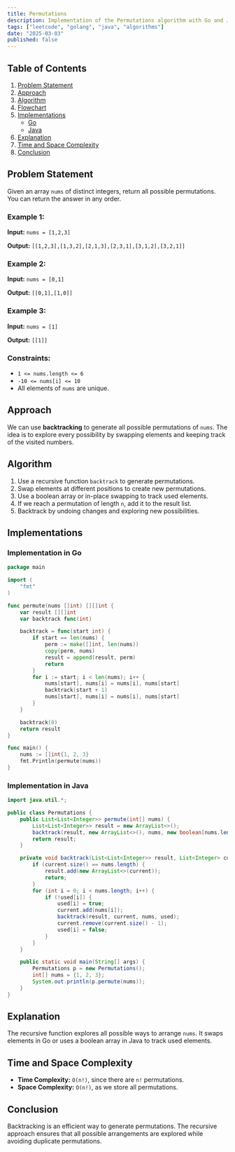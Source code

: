 ```yaml
---
title: Permutations
description: Implementation of the Permutations algorithm with Go and Java.
tags: ["leetcode", "golang", "java", "algorithms"]
date: "2025-03-03"
published: false
---
```


## Table of Contents

1. [Problem Statement](#problem-statement)
2. [Approach](#approach)
3. [Algorithm](#algorithm)
4. [Flowchart](#flowchart)
5. [Implementations](#implementations)
   - [Go](#implementation-in-go)
   - [Java](#implementation-in-java)
6. [Explanation](#explanation)
7. [Time and Space Complexity](#time-and-space-complexity)
8. [Conclusion](#conclusion)

## Problem Statement

Given an array `nums` of distinct integers, return all possible permutations. You can return the answer in any order.

### Example 1:

**Input:** `nums = [1,2,3]`

**Output:** `[[1,2,3],[1,3,2],[2,1,3],[2,3,1],[3,1,2],[3,2,1]]`

### Example 2:

**Input:** `nums = [0,1]`

**Output:** `[[0,1],[1,0]]`

### Example 3:

**Input:** `nums = [1]`

**Output:** `[[1]]`

### Constraints:

- `1 <= nums.length <= 6`
- `-10 <= nums[i] <= 10`
- All elements of `nums` are unique.

## Approach

We can use **backtracking** to generate all possible permutations of `nums`. The idea is to explore every possibility by swapping elements and keeping track of the visited numbers.

## Algorithm

1. Use a recursive function `backtrack` to generate permutations.
2. Swap elements at different positions to create new permutations.
3. Use a boolean array or in-place swapping to track used elements.
4. If we reach a permutation of length `n`, add it to the result list.
5. Backtrack by undoing changes and exploring new possibilities.

## Implementations

### Implementation in Go

```go
package main

import (
	"fmt"
)

func permute(nums []int) [][]int {
	var result [][]int
	var backtrack func(int)

	backtrack = func(start int) {
		if start == len(nums) {
			perm := make([]int, len(nums))
			copy(perm, nums)
			result = append(result, perm)
			return
		}
		for i := start; i < len(nums); i++ {
			nums[start], nums[i] = nums[i], nums[start]
			backtrack(start + 1)
			nums[start], nums[i] = nums[i], nums[start]
		}
	}

	backtrack(0)
	return result
}

func main() {
	nums := []int{1, 2, 3}
	fmt.Println(permute(nums))
}
```

### Implementation in Java

```java
import java.util.*;

public class Permutations {
    public List<List<Integer>> permute(int[] nums) {
        List<List<Integer>> result = new ArrayList<>();
        backtrack(result, new ArrayList<>(), nums, new boolean[nums.length]);
        return result;
    }

    private void backtrack(List<List<Integer>> result, List<Integer> current, int[] nums, boolean[] used) {
        if (current.size() == nums.length) {
            result.add(new ArrayList<>(current));
            return;
        }
        for (int i = 0; i < nums.length; i++) {
            if (!used[i]) {
                used[i] = true;
                current.add(nums[i]);
                backtrack(result, current, nums, used);
                current.remove(current.size() - 1);
                used[i] = false;
            }
        }
    }

    public static void main(String[] args) {
        Permutations p = new Permutations();
        int[] nums = {1, 2, 3};
        System.out.println(p.permute(nums));
    }
}
```

## Explanation

The recursive function explores all possible ways to arrange `nums`. It swaps elements in Go or uses a boolean array in Java to track used elements.

## Time and Space Complexity

- **Time Complexity:** `O(n!)`, since there are `n!` permutations.
- **Space Complexity:** `O(n!)`, as we store all permutations.

## Conclusion

Backtracking is an efficient way to generate permutations. The recursive approach ensures that all possible arrangements are explored while avoiding duplicate permutations.